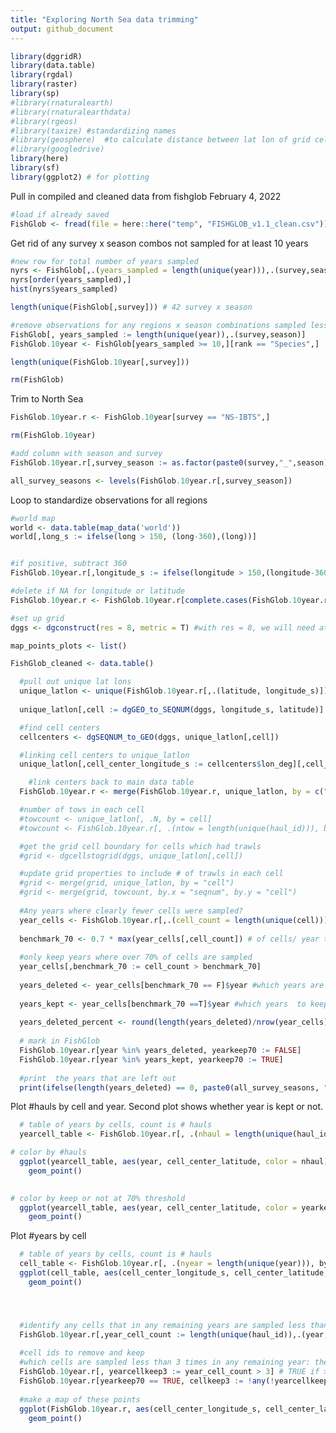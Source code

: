 ```yaml
---
title: "Exploring North Sea data trimming"
output: github_document
---
```



```r
library(dggridR)
library(data.table)
library(rgdal)
library(raster)
library(sp)
#library(rnaturalearth)
#library(rnaturalearthdata)
#library(rgeos)
#library(taxize) #standardizing names
#library(geosphere)  #to calculate distance between lat lon of grid cells
#library(googledrive)
library(here)
library(sf)
library(ggplot2) # for plotting
```


Pull in compiled and cleaned data from fishglob February 4, 2022

```r

#load if already saved
FishGlob <- fread(file = here::here("temp", "FISHGLOB_v1.1_clean.csv"))

```

Get rid of any survey x season combos not sampled for at least 10 years

```r
#new row for total number of years sampled
nyrs <- FishGlob[,.(years_sampled = length(unique(year))),.(survey,season)]
nyrs[order(years_sampled),]
hist(nyrs$years_sampled)

length(unique(FishGlob[,survey])) # 42 survey x season

#remove observations for any regions x season combinations sampled less than 10 times and observations not resolved to species
FishGlob[, years_sampled := length(unique(year)),.(survey,season)]
FishGlob.10year <- FishGlob[years_sampled >= 10,][rank == "Species",]

length(unique(FishGlob.10year[,survey]))

rm(FishGlob)

```

Trim to North Sea
```r

FishGlob.10year.r <- FishGlob.10year[survey == "NS-IBTS",]

rm(FishGlob.10year)

#add column with season and survey
FishGlob.10year.r[,survey_season := as.factor(paste0(survey,"_",season))]

all_survey_seasons <- levels(FishGlob.10year.r[,survey_season])
```


Loop to standardize observations for all regions

```r
#world map
world <- data.table(map_data('world'))
world[,long_s := ifelse(long > 150, (long-360),(long))]


#if positive, subtract 360
FishGlob.10year.r[,longitude_s := ifelse(longitude > 150,(longitude-360),(longitude))]

#delete if NA for longitude or latitude
FishGlob.10year.r <- FishGlob.10year.r[complete.cases(FishGlob.10year.r[,.(longitude, latitude)])]

#set up grid
dggs <- dgconstruct(res = 8, metric = T) #with res = 8, we will need at least 3 observations per year within 7,774.2 km^2 (roughly size of some NEUS strata)

map_points_plots <- list()

FishGlob_cleaned <- data.table()

  #pull out unique lat lons
  unique_latlon <- unique(FishGlob.10year.r[,.(latitude, longitude_s)])
  
  unique_latlon[,cell := dgGEO_to_SEQNUM(dggs, longitude_s, latitude)] #get corresponding grid cells for this region/survey combo

  #find cell centers
  cellcenters <- dgSEQNUM_to_GEO(dggs, unique_latlon[,cell])

  #linking cell centers to unique_latlon
  unique_latlon[,cell_center_longitude_s := cellcenters$lon_deg][,cell_center_latitude:= cellcenters$lat_deg]

    #link centers back to main data table
  FishGlob.10year.r <- merge(FishGlob.10year.r, unique_latlon, by = c("latitude", "longitude_s"), all.x = TRUE)

  #number of tows in each cell
  #towcount <- unique_latlon[, .N, by = cell]
  #towcount <- FishGlob.10year.r[, .(ntow = length(unique(haul_id))), by = cell]

  #get the grid cell boundary for cells which had trawls
  #grid <- dgcellstogrid(dggs, unique_latlon[,cell])

  #update grid properties to include # of trawls in each cell
  #grid <- merge(grid, unique_latlon, by = "cell")
  #grid <- merge(grid, towcount, by.x = "seqnum", by.y = "cell")
  
  #Any years where clearly fewer cells were sampled?
  year_cells <- FishGlob.10year.r[,.(cell_count = length(unique(cell))), by = .(year)]
  
  benchmark_70 <- 0.7 * max(year_cells[,cell_count]) # of cells/ year to cut off below
  
  #only keep years where over 70% of cells are sampled
  year_cells[,benchmark_70 := cell_count > benchmark_70]
  
  years_deleted <- year_cells[benchmark_70 == F]$year #which years are left out?
  
  years_kept <- year_cells[benchmark_70 ==T]$year #which years  to keep
  
  years_deleted_percent <- round(length(years_deleted)/nrow(year_cells)*100,1)
  
  # mark in FishGlob
  FishGlob.10year.r[year %in% years_deleted, yearkeep70 := FALSE]
  FishGlob.10year.r[year %in% years_kept, yearkeep70 := TRUE]
  
  #print  the years that are left out
  print(ifelse(length(years_deleted) == 0, paste0(all_survey_seasons, " Years left out = 0"), paste0(all_survey_seasons, " Years left out = ", paste(years_deleted, collapse=','), ", ",years_deleted_percent, "% of Years Excluded"))) #need to figure out how to list all years removed
```

Plot #hauls by cell and year. Second plot shows whether year is kept or not.
```r
  # table of years by cells, count is # hauls
  yearcell_table <- FishGlob.10year.r[, .(nhaul = length(unique(haul_id))), by = .(cell, year, cell_center_latitude, cell_center_longitude_s, yearkeep70)]

# color by #hauls
  ggplot(yearcell_table, aes(year, cell_center_latitude, color = nhaul)) +
    geom_point()
  

# color by keep or not at 70% threshold
  ggplot(yearcell_table, aes(year, cell_center_latitude, color = yearkeep70)) +
    geom_point()
```
  
Plot #years by cell
```r
  # table of years by cells, count is # hauls
  cell_table <- FishGlob.10year.r[, .(nyear = length(unique(year))), by = .(cell, cell_center_latitude, cell_center_longitude_s)]
  ggplot(cell_table, aes(cell_center_longitude_s, cell_center_latitude, color = nyear)) +
    geom_point()
  
```
#  
```r
  #identify any cells that in any remaining years are sampled less than 3 times
  FishGlob.10year.r[,year_cell_count := length(unique(haul_id)),.(year,cell)]
  
  #cell ids to remove and keep
  #which cells are sampled less than 3 times in any remaining year: these need to go
  FishGlob.10year.r[, yearcellkeep3 := year_cell_count > 3] # TRUE if >3 hauls in a year x cell
  FishGlob.10year.r[yearkeep70 == TRUE, cellkeep3 := !any(!yearcellkeep3), by = cell] # TRUE if any remaining years fail the yearcellkeep3 threshold
  
  #make a map of these points
  ggplot(FishGlob.10year.r, aes(cell_center_longitude_s, cell_center_latitude, color = cellkeep3)) +
    geom_point()
```



